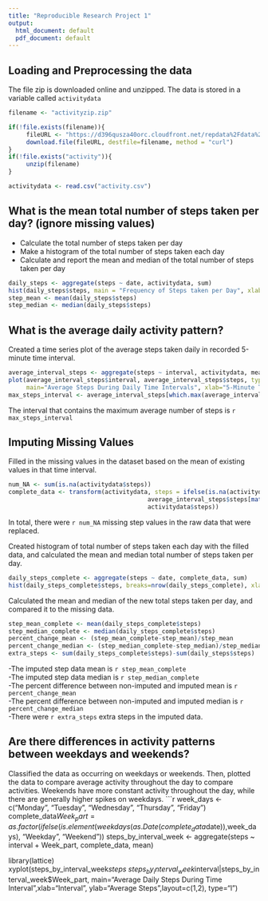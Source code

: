 ---
title: "Reproducible Research Project 1"
output:
  html_document: default
  pdf_document: default
---
## Loading and Preprocessing the data  
The file zip is downloaded online and unzipped. The data is stored in a variable called `activitydata`

```{r preprocessing}
filename <- "activityzip.zip"

if(!file.exists(filename)){
     fileURL <- "https://d396qusza40orc.cloudfront.net/repdata%2Fdata%2Factivity.zip"
     download.file(fileURL, destfile=filename, method = "curl")
}
if(!file.exists("activity")){
     unzip(filename)
}

activitydata <- read.csv("activity.csv")
```

## What is the mean total number of steps taken per day? (ignore missing values)  
- Calculate the total number of steps taken per day  
- Make a histogram of the total number of steps taken each day  
- Calculate and report the mean and median of the total number of steps taken per day

```{r mean}
daily_steps <- aggregate(steps ~ date, activitydata, sum)
hist(daily_steps$steps, main = "Frequency of Steps taken per Day", xlab = "Daily Steps", breaks=nrow(daily_steps))
step_mean <- mean(daily_steps$steps)
step_median <- median(daily_steps$steps)
```

## What is the average daily activity pattern?
Created a time series plot of the average steps taken daily in recorded 5-minute time interval.
```{r daily}
average_interval_steps <- aggregate(steps ~ interval, activitydata, mean)
plot(average_interval_steps$interval, average_interval_steps$steps, type="l", 
     main="Average Steps During Daily Time Intervals", xlab="5-Minute Time Interval", ylab="Average Steps")
max_steps_interval <- average_interval_steps[which.max(average_interval_steps$steps),1]
```
The interval that contains the maximum average number of steps is `r max_steps_interval`

## Imputing Missing Values
Filled in the missing values in the dataset based on the mean of existing values in that time interval.
```{r imputing}
num_NA <- sum(is.na(activitydata$steps))
complete_data <- transform(activitydata, steps = ifelse(is.na(activitydata$steps), 
                                       average_interval_steps$steps[match(activitydata$interval, average_interval_steps$interval)],
                                       activitydata$steps))
```
In total, there were `r num_NA` missing step values in the raw data that were replaced.  

Created histogram of total number of steps taken each day with the filled data, and calculated the mean and median total number of steps taken per day.
```{r meancomplete}
daily_steps_complete <- aggregate(steps ~ date, complete_data, sum)
hist(daily_steps_complete$steps, breaks=nrow(daily_steps_complete), xlab="Daily Steps", main="Total Steps Taken per Day")
```

Calculated the mean and median of the new total steps taken per day, and compared it to the missing data.
```{r}
step_mean_complete <- mean(daily_steps_complete$steps)
step_median_complete <- median(daily_steps_complete$steps)
percent_change_mean <- (step_mean_complete-step_mean)/step_mean
percent_change_median <- (step_median_complete-step_median)/step_median
extra_steps <- sum(daily_steps_complete$steps)-sum(daily_steps$steps)
```
-The imputed step data mean is `r step_mean_complete`  
-The imputed step data median is `r step_median_complete`  
-The percent difference between non-imputed and imputed mean is `r percent_change_mean`  
-The percent difference between non-imputed and imputed median is `r percent_change_median`  
-There were `r extra_steps` extra steps in the imputed data.

## Are there differences in activity patterns between weekdays and weekends?
Classified the data as occurring on weekdays or weekends. Then, plotted the data to compare average activity throughout the day to compare activities. Weekends have more constant activity throughout the day, while there are generally higher spikes on weekdays.
```{r}
week_days <- c("Monday", "Tuesday", "Wednesday", "Thursday", "Friday")
complete_data$Week_part = as.factor(ifelse(is.element(weekdays(as.Date(complete_data$date)),week_days), "Weekday", "Weekend"))
steps_by_interval_week <- aggregate(steps ~ interval + Week_part, complete_data, mean)

library(lattice)
xyplot(steps_by_interval_week$steps ~ steps_by_interval_week$interval|steps_by_interval_week$Week_part, main="Average Daily Steps During Time Interval",xlab="Interval", ylab="Average Steps",layout=c(1,2), type="l")

